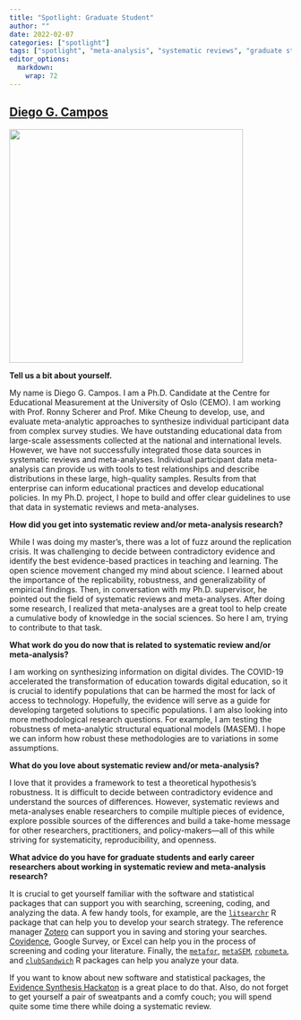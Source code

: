 ```yaml
---
title: "Spotlight: Graduate Student"
author: ""
date: 2022-02-07
categories: ["spotlight"]
tags: ["spotlight", "meta-analysis", "systematic reviews", "graduate student"]
editor_options: 
  markdown: 
    wrap: 72
---
```


## [Diego G. Campos](https://www.uv.uio.no/cemo/english/people/aca/diegogc/)

![](/images/dgc.jpg){width="417"}

**Tell us a bit about yourself.**

My name is Diego G. Campos. I am a Ph.D. Candidate at the Centre for
Educational Measurement at the University of Oslo (CEMO). I am working
with Prof. Ronny Scherer and Prof. Mike Cheung to develop, use, and
evaluate meta-analytic approaches to synthesize individual participant
data from complex survey studies. We have outstanding educational data
from large-scale assessments collected at the national and international
levels. However, we have not successfully integrated those data sources
in systematic reviews and meta-analyses. Individual participant data
meta-analysis can provide us with tools to test relationships and
describe distributions in these large, high-quality samples. Results
from that enterprise can inform educational practices and develop
educational policies. In my Ph.D. project, I hope to build and offer
clear guidelines to use that data in systematic reviews and
meta-analyses.

**How did you get into systematic review and/or meta-analysis
research?**

While I was doing my master's, there was a lot of fuzz around the
replication crisis. It was challenging to decide between contradictory
evidence and identify the best evidence-based practices in teaching and
learning. The open science movement changed my mind about science. I
learned about the importance of the replicability, robustness, and
generalizability of empirical findings. Then, in conversation with my
Ph.D. supervisor, he pointed out the field of systematic reviews and
meta-analyses. After doing some research, I realized that meta-analyses
are a great tool to help create a cumulative body of knowledge in the
social sciences. So here I am, trying to contribute to that task.

**What work do you do now that is related to systematic review and/or
meta-analysis?**

I am working on synthesizing information on digital divides. The
COVID-19 accelerated the transformation of education towards digital
education, so it is crucial to identify populations that can be harmed
the most for lack of access to technology. Hopefully, the evidence will
serve as a guide for developing targeted solutions to specific
populations. I am also looking into more methodological research
questions. For example, I am testing the robustness of meta-analytic
structural equational models (MASEM). I hope we can inform how robust
these methodologies are to variations in some assumptions.

**What do you love about systematic review and/or meta-analysis?**

I love that it provides a framework to test a theoretical hypothesis's
robustness. It is difficult to decide between contradictory evidence and
understand the sources of differences. However, systematic reviews and
meta-analyses enable researchers to compile multiple pieces of evidence,
explore possible sources of the differences and build a take-home
message for other researchers, practitioners, and policy-makers---all of
this while striving for systematicity, reproducibility, and openness.

**What advice do you have for graduate students and early career
researchers about working in systematic review and meta-analysis
research?**

It is crucial to get yourself familiar with the software and statistical
packages that can support you with searching, screening, coding, and
analyzing the data. A few handy tools, for example, are the
[`litsearchr`](https://elizagrames.github.io/litsearchr/) R package that
can help you to develop your search strategy. The reference manager
[Zotero](https://www.zotero.org/) can support you in saving and storing
your searches. [Covidence](https://www.covidence.org/), Google Survey,
or Excel can help you in the process of screening and coding your
literature. Finally, the
[`metafor`](https://wviechtb.github.io/metafor/reference/metafor-package.html),
[`metaSEM`](https://cran.r-project.org/web/packages/metaSEM/index.html),
[`robumeta`](https://cran.r-project.org/web/packages/robumeta/index.html),
and [`clubSandwich`](https://jepusto.github.io/clubSandwich/) R packages
can help you analyze your data.

If you want to know about new software and statistical packages, the
[Evidence Synthesis Hackaton](https://www.eshackathon.org/) is a great
place to do that. Also, do not forget to get yourself a pair of
sweatpants and a comfy couch; you will spend quite some time there while
doing a systematic review.
